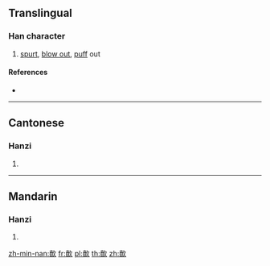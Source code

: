 ==Translingual==

===Han character===
{{Han char|rn=76|rad=欠|as=12|sn=16|four=07882|canj=JCNO}}

# [[spurt]], [[blow out]], [[puff]] out

====References====
* {{Han ref|kx=0572.130|dkj=16218|hdz=32151.030|uh=6B55|ud=27477|bh=E9DE|bd=59870}}

----

==Cantonese==

===Hanzi===
{{yue-hanzi|jyut=|y=pan3}}

# {{defn|lang=yue|sort=欠12}}

----

==Mandarin==

===Hanzi===
{{cmn-hanzi|pin=[[pèn]] ([[pen4]])|wg=p'en<sup>4</sup>}}

# {{defn|lang=cmn|sort=欠12}}

[[zh-min-nan:歕]]
[[fr:歕]]
[[pl:歕]]
[[th:歕]]
[[zh:歕]]
